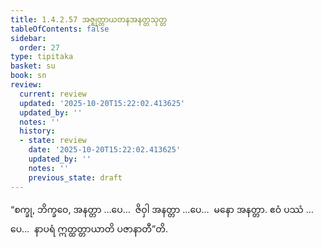 ```yaml
---
title: 1.4.2.57 အဇ္ဈတ္တာယတနအနတ္တသုတ္တ
tableOfContents: false
sidebar:
  order: 27
type: tipitaka
basket: su
book: sn
review:
  current: review
  updated: '2025-10-20T15:22:02.413625'
  updated_by: ''
  notes: ''
  history:
  - state: review
    date: '2025-10-20T15:22:02.413625'
    updated_by: ''
    notes: ''
    previous_state: draft
---
```



<DynamicBreadcrumb />


<ReviewStatus review={frontmatter.review} showDetails={true} />

<HypothesisAnnotation frontmatter={frontmatter} />

<Division number="224" book="sn" e="ch" v="18" p="312">

<Paragraph number="916" book="sn">
“စက္ခု, ဘိက္ခဝေ, အနတ္တာ …ပေ…  ဇိဝှါ အနတ္တာ …ပေ…  မနော အနတ္တာ. ဧဝံ ပဿံ …ပေ…  နာပရံ ဣတ္ထတ္တာယာတိ ပဇာနာတီ”တိ.
</Paragraph>
</Division>